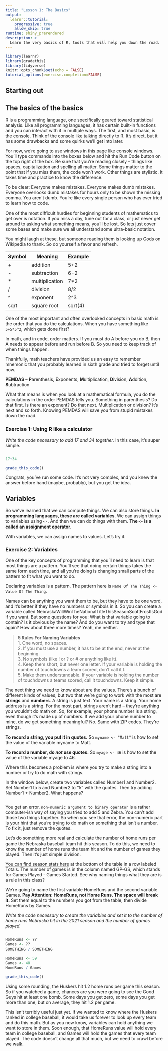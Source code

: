 ```yaml
---
title: "Lesson 1: The Basics"
output: 
  learnr::tutorial:
    progressive: true
    allow_skip: true
runtime: shiny_prerendered
description: >
  Learn the very basics of R, tools that will help you down the road.
---
```


```r
library(learnr)
library(gradethis)
library(tidyverse)
knitr::opts_chunk$set(echo = FALSE)
tutorial_options(exercise.completion=FALSE)
```

## Starting out

## The basics of the basics

R is a programming language, one specifically geared toward statistical analysis. Like all programming languages, it has certain built-in functions and you can interact with it in multiple ways. The first, and most basic, is the console. Think of the console like talking directly to R. It's direct, but it has some drawbacks and some quirks we'll get into later. 

For now, we're going to use windows in this page like console windows. You'll type commands into the boxes below and hit the Run Code button on the top right of the box. Be sure that you're reading closely -- things like spaces, capitalization and spelling all matter. Some things matter to the point that if you miss them, the code won't work. Other things are stylistic. It takes time and practice to know the difference.

To be clear: Everyone makes mistakes. Everyone makes dumb mistakes. Everyone overlooks dumb mistakes for hours only to be shown the missing comma. You aren't dumb. You're like every single person who has ever tried to learn how to code.

One of the most difficult hurdles for beginning students of mathematics to get over is notation. If you miss a day, tune out for a class, or just never get around to asking what something means, you'll be lost. So lets just cover some bases and make sure we all understand some ultra-basic notation.

You might laugh at these, but someone reading them is looking up Gods on Wikipedia to thank. So do yourself a favor and refresh.

|Symbol|Meaning|Example|
|------|-------|-------|
|+|addition|5+2|
|-|subtraction|6-2|
|* |multiplication|7*2|
|/|division|8/2|
|^|exponent|2^3|
|sqrt|square root|sqrt(4)|

One of the most important and often overlooked concepts in basic math is the order that you do the calculations. When you have something like `5+5*5^2`, which gets done first?

In math, and in code, order matters. If you must do A before you do B, then A needs to appear before and run before B. So you need to keep track of when things happen. 

Thankfully, math teachers have provided us an easy to remember mnemonic that you probably learned in sixth grade and tried to forget until now.

**PEMDAS** -- **P**arenthesis, **E**xponents, **M**ultiplication, **D**ivision, **A**ddition, **S**ubtraction  

What that means is when you look at a mathematical formula, you do the calculations in the order PEMDAS tells you. Something in parenthesis? Do that first. Is there an exponent? Do that next. Multiplication or division? It's next and so forth.  Knowing PEMDAS will save you from stupid mistakes down the road.

### Exercise 1: Using R like a calculator

*Write the code necessary to add 17 and 34 together.* In this case, it's super simple. 

```r

```
```r
17+34
```
```r
grade_this_code()
```

Congrats, you've run some code. It's not very complex, and you knew the answer before hand (maybe, probably), but you get the idea.

## Variables

So we've learned that we can compute things. We can also store things. **In programming languages, these are called variables**. We can assign things to variables using `<-`. And then we can do things with them. **The `<-` is a called an assignment operator**.

With variables, we can assign names to values. Let's try it.

### Exercise 2: Variables

One of the key concepts of programming that you'll need to learn is that most things are a pattern. You'll see that doing certain things takes the same form each time, and all you're doing is changing small parts of the pattern to fit what you want to do. 

Declaring variables is a pattern. The pattern here is `Name Of The Thing <- Value Of The Thing`. 

Names can be anything you want them to be, but they have to be one word, and it's better if they have no numbers or symbols in it. So you can create a variable called NebraskaWillWinTheNationalTitleThisSeasonScottFrostIsGod if you want. But some questions for you: What is that variable going to contain? Is it obvious by the name? And do you want to try and type that again? How about three more times? Yeah, me neither.

> **5 Rules For Naming Variables**<br>
 1. One word, no spaces.<br>
 2. If you must use a number, it has to be at the end, never at the beginning.<br> 
 3. No symbols (like ! or ? or # or anything like it).<br>
 4. Keep them short, but never one letter. If your variable is holding the number of touchdowns a team scored, don't call it t.<br> 
 5. Make them understandable. If your variable is holding the number of touchdowns a teams scored, call it touchdowns. Keep it simple.<br>
 
The next thing we need to know about are the values. There's a bunch of different kinds of values, but two that we're going to work with the most are **strings** and **numbers**. A string is just text. Your name is a string. Your home address is a string. For the most part, strings aren't hard -- they're anything you wouldn't do math on. So, for example, your phone number is a string, even though it's made up of numbers. If we add your phone number to mine, do we get something meaningful? No. Same with ZIP codes. They're strings.

**To record a string, you put it in quotes.** So `myname <- "Matt"` is how to set the value of the variable myname to Matt. 

**To record a number, do _not_ use quotes.** So `myage <- 46` is how to set the value of the variable myage to 46. 

Where this becomes a problem is where you try to make a string into a number or try to do math with strings. 

In the window below, create two variables called Number1 and Number2. Set Number1 to 5 and Number2 to "5" with the quotes. Then try adding Number1 + Number2. What happens? 

```r

```

You get an error. `non-numeric argument to binary operator` is a rather computer-ish way of saying you tried to add 5 and Zebra. You can't add those two things together. So when you see that error, the non-numeric part is your hint that you're trying to do math on something that isn't a number. To fix it, just remove the quotes.

Let's do something more real and calculate the number of home runs per game the Nebraska baseball team hit this season. To do this, we need to know the number of home runs the team hit and the number of games they played. Then it's just simple division. 

[You can find season stats here](https://huskers.com/sports/baseball/stats/2021) at the bottom of the table in a row labeled Totals. The number of games is in the column named GP-GS, which stands for Games Played - Games Started. See why naming things what they are is a rule in this class?

We're going to name the first variable HomeRuns and the second variable Games. **Pay Attention: HomeRuns, not Home Runs. The space will break it.** Set them equal to the numbers you got from the table, then divide HomeRuns by Games.

*Write the code necessary to create the variables and set it to the number of home runs Nebraska hit in the 2021 season and the number of games played.*

```r

```
```r
HomeRuns <- ??
Games <- ??
SOMETHING / SOMETHING
```
```r
HomeRuns <- 59
Games <- 48
HomeRuns / Games
```
```r
grade_this_code()
```

Using some rounding, the Huskers hit 1.2 home runs per game this season. So if you watched a game, chances are you were going to see the Good Guys hit at least one bomb. Some days you get zero, some days you get more than one, but on average, they hit 1.2 per game. 

This isn't terribly useful just yet. If we wanted to know where the Huskers ranked in college baseball, it would take us forever to look up every team and do this math. But as you now know, variables can hold anything we want to store in them. Soon enough, that HomeRuns value will hold every team in college baseball, and Games will hold the games that every team played. The code doesn't change all that much, but we need to crawl before we walk.